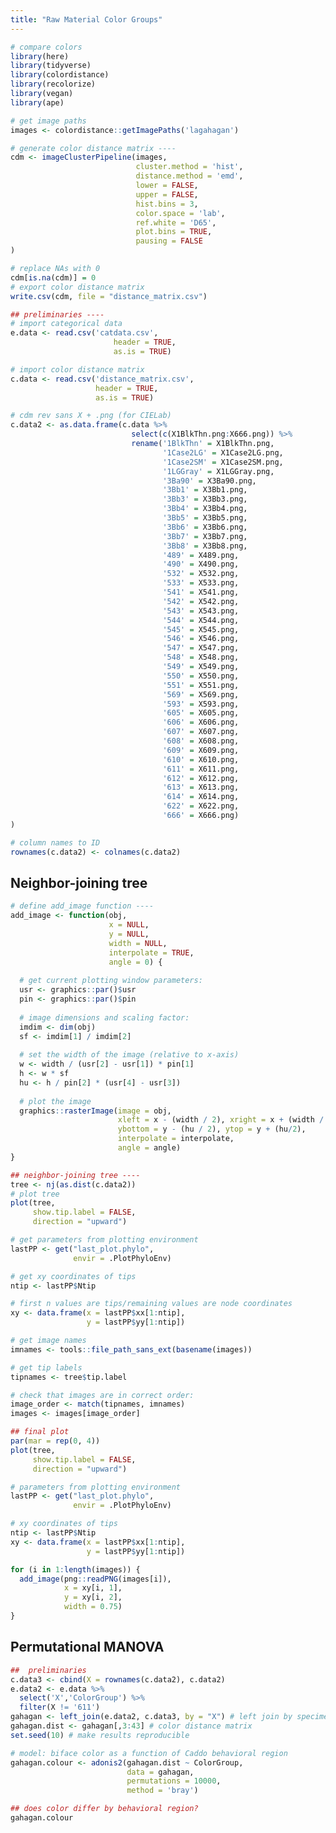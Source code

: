 ```yaml
---
title: "Raw Material Color Groups"
---
```


```r
# compare colors
library(here)
library(tidyverse)
library(colordistance)
library(recolorize)
library(vegan)
library(ape)

# get image paths
images <- colordistance::getImagePaths('lagahagan')

# generate color distance matrix ----
cdm <- imageClusterPipeline(images,
                            cluster.method = 'hist',
                            distance.method = 'emd',
                            lower = FALSE,
                            upper = FALSE,
                            hist.bins = 3,
                            color.space = 'lab',
                            ref.white = 'D65',
                            plot.bins = TRUE,
                            pausing = FALSE
)

# replace NAs with 0
cdm[is.na(cdm)] = 0
# export color distance matrix
write.csv(cdm, file = "distance_matrix.csv")

## preliminaries ----
# import categorical data
e.data <- read.csv('catdata.csv',
                       header = TRUE,
                       as.is = TRUE)

# import color distance matrix
c.data <- read.csv('distance_matrix.csv',
                   header = TRUE,
                   as.is = TRUE)

# cdm rev sans X + .png (for CIELab)
c.data2 <- as.data.frame(c.data %>% 
                           select(c(X1BlkThn.png:X666.png)) %>% 
                           rename('1BlkThn' = X1BlkThn.png,
                                  '1Case2LG' = X1Case2LG.png,
                                  '1Case2SM' = X1Case2SM.png,
                                  '1LGGray' = X1LGGray.png,
                                  '3Ba90' = X3Ba90.png,
                                  '3Bb1' = X3Bb1.png,
                                  '3Bb3' = X3Bb3.png,
                                  '3Bb4' = X3Bb4.png,
                                  '3Bb5' = X3Bb5.png,
                                  '3Bb6' = X3Bb6.png,
                                  '3Bb7' = X3Bb7.png,
                                  '3Bb8' = X3Bb8.png,
                                  '489' = X489.png,
                                  '490' = X490.png,
                                  '532' = X532.png,
                                  '533' = X533.png,
                                  '541' = X541.png,
                                  '542' = X542.png,
                                  '543' = X543.png,
                                  '544' = X544.png,
                                  '545' = X545.png,
                                  '546' = X546.png,
                                  '547' = X547.png,
                                  '548' = X548.png,
                                  '549' = X549.png,
                                  '550' = X550.png,
                                  '551' = X551.png,
                                  '569' = X569.png,
                                  '593' = X593.png,
                                  '605' = X605.png,
                                  '606' = X606.png,
                                  '607' = X607.png,
                                  '608' = X608.png,
                                  '609' = X609.png,
                                  '610' = X610.png,
                                  '611' = X611.png,
                                  '612' = X612.png,
                                  '613' = X613.png,
                                  '614' = X614.png,
                                  '622' = X622.png,
                                  '666' = X666.png)
)

# column names to ID
rownames(c.data2) <- colnames(c.data2)
```

## Neighbor-joining tree

```r
# define add_image function ----
add_image <- function(obj,
                      x = NULL,
                      y = NULL,
                      width = NULL,
                      interpolate = TRUE,
                      angle = 0) {
  
  # get current plotting window parameters:
  usr <- graphics::par()$usr
  pin <- graphics::par()$pin
  
  # image dimensions and scaling factor:
  imdim <- dim(obj)
  sf <- imdim[1] / imdim[2]
  
  # set the width of the image (relative to x-axis)
  w <- width / (usr[2] - usr[1]) * pin[1]
  h <- w * sf
  hu <- h / pin[2] * (usr[4] - usr[3])
  
  # plot the image
  graphics::rasterImage(image = obj,
                        xleft = x - (width / 2), xright = x + (width / 2),
                        ybottom = y - (hu / 2), ytop = y + (hu/2),
                        interpolate = interpolate,
                        angle = angle)
}

## neighbor-joining tree ----
tree <- nj(as.dist(c.data2))
# plot tree
plot(tree,
     show.tip.label = FALSE,
     direction = "upward")

# get parameters from plotting environment
lastPP <- get("last_plot.phylo", 
              envir = .PlotPhyloEnv)

# get xy coordinates of tips
ntip <- lastPP$Ntip

# first n values are tips/remaining values are node coordinates
xy <- data.frame(x = lastPP$xx[1:ntip],
                 y = lastPP$yy[1:ntip])

# get image names
imnames <- tools::file_path_sans_ext(basename(images))

# get tip labels
tipnames <- tree$tip.label

# check that images are in correct order:
image_order <- match(tipnames, imnames)
images <- images[image_order]

## final plot
par(mar = rep(0, 4))
plot(tree, 
     show.tip.label = FALSE, 
     direction = "upward")

# parameters from plotting environment
lastPP <- get("last_plot.phylo", 
              envir = .PlotPhyloEnv)

# xy coordinates of tips
ntip <- lastPP$Ntip
xy <- data.frame(x = lastPP$xx[1:ntip],
                 y = lastPP$yy[1:ntip]) 

for (i in 1:length(images)) {
  add_image(png::readPNG(images[i]),
            x = xy[i, 1],
            y = xy[i, 2], 
            width = 0.75)
}
```


## Permutational MANOVA

```r
##  preliminaries
c.data3 <- cbind(X = rownames(c.data2), c.data2)
e.data2 <- e.data %>% 
  select('X','ColorGroup') %>% 
  filter(X != '611')
gahagan <- left_join(e.data2, c.data3, by = "X") # left join by specimen number
gahagan.dist <- gahagan[,3:43] # color distance matrix
set.seed(10) # make results reproducible

# model: biface color as a function of Caddo behavioral region
gahagan.colour <- adonis2(gahagan.dist ~ ColorGroup,
                          data = gahagan,
                          permutations = 10000,
                          method = 'bray')

## does color differ by behavioral region?
gahagan.colour
```

